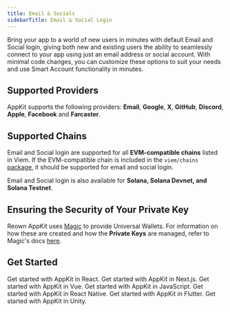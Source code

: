 ```yaml
---
title: Email & Socials
sidebarTitle: Email & Social Login
---
```


Bring your app to a world of new users in minutes with default Email and Social login, giving both new and existing users the ability to seamlessly connect to your app using just an email address or social account. With minimal code changes, you can customize these options to suit your needs and use Smart Account functionality in minutes.

<Card title="Try Demo" href="https://appkit-lab.reown.com/library/wagmi/" />

## Supported Providers 

AppKit supports the following providers: **Email**, **Google**, **X**, **GitHub**, **Discord**, **Apple**, **Facebook** and **Farcaster**.

## Supported Chains

Email and Social login are supported for all **EVM-compatible chains** listed in Viem. If the EVM-compatible chain is included in the `viem/chains` [package](https://github.com/wevm/viem/blob/main/src/chains/index.ts), it should be supported for email and social login.

Email and Social login is also available for **Solana, Solana Devnet, and Solana Testnet**.

## Ensuring the Security of Your Private Key

Reown AppKit uses [Magic](https://magic.link/) to provide Universal Wallets. For information on how these are created and how the **Private Keys** are managed, refer to Magic's docs [here](https://magic.link/docs/home/security/product-security#patented-key-management).

## Get Started

<CardGroup cols={2}>
  <Card title="React" icon="react" href="/appkit/react/core/socials">
    Get started with AppKit in React.
  </Card>

<Card title="Next.js" icon="square-n" href="/appkit/next/core/socials">
  Get started with AppKit in Next.js.
</Card>

<Card title="Vue" icon="vuejs" href="/appkit/vue/core/socials">
  Get started with AppKit in Vue.
</Card>

<Card title="JavaScript" icon="js" href="/appkit/javascript/core/socials">
  Get started with AppKit in JavaScript.
</Card>

<Card title="React Native" icon="react" href="/appkit/react-native/core/email">
  Get started with AppKit in React Native.
</Card>

<Card title="Flutter" icon="flutter" href="/appkit/flutter/core/email">
  Get started with AppKit in Flutter.
</Card>

  <Card title="Unity" icon="unity" href="/appkit/unity/core/socials">
    Get started with AppKit in Unity.
  </Card>
</CardGroup>
